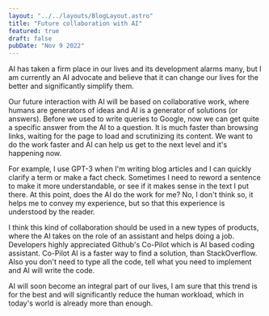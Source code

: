 ```yaml
---
layout: "../../layouts/BlogLayout.astro"
title: "Future collaboration with AI"
featured: true
draft: false
pubDate: "Nov 9 2022"
---
```


AI has taken a firm place in our lives and its development alarms many, but I am currently an AI advocate and believe that it can change our lives for the better and significantly simplify them.

Our future interaction with AI will be based on collaborative work, where humans are generators of ideas and AI is a generator of solutions (or answers). Before we used to write queries to Google, now we can get quite a specific answer from the AI to a question. It is much faster than browsing links, waiting for the page to load and scrutinizing its content. We want to do the work faster and AI can help us get to the next level and it's happening now.

For example, I use GPT-3 when I'm writing blog articles and I can quickly clarify a term or make a fact check. Sometimes I need to reword a sentence to make it more understandable, or see if it makes sense in the text I put there. At this point, does the AI do the work for me? No, I don't think so, it helps me to convey my experience, but so that this experience is understood by the reader.

I think this kind of collaboration should be used in a new types of products, where the AI takes on the role of an assistant and helps doing a job. Developers highly appreciated Github's Co-Pilot which is AI based coding assistant. Co-Pilot AI is a faster way to find a solution, than StackOverflow. Also you don't need to type all the code, tell what you need to implement and AI will write the code.

AI will soon become an integral part of our lives, I am sure that this trend is for the best and will significantly reduce the human workload, which in today's world is already more than enough.